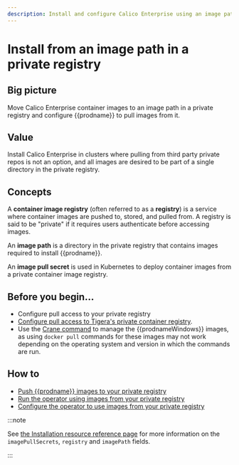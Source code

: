 ```yaml
---
description: Install and configure Calico Enterprise using an image path in a private registry.
---
```



# Install from an image path in a private registry

## Big picture

Move Calico Enterprise container images to an image path in a private registry and configure {{prodname}} to pull images from it.

## Value

Install Calico Enterprise in clusters where pulling from third party private repos is not an option, and all images are desired to be part of a single directory in the private registry.

## Concepts

A **container image registry** (often referred to as a **registry**) is a service where container images are pushed to, stored, and pulled from. A registry is said to be "private" if it requires users authenticate before accessing images.

An **image path** is a directory in the private registry that contains images required to install {{prodname}}.

An **image pull secret** is used in Kubernetes to deploy container images from a private container image registry.

## Before you begin...

- Configure pull access to your private registry
- [Configure pull access to Tigera's private container registry](../calico-enterprise.mdx#get-private-registry-credentials-and-license-key).
- Use the [Crane command](https://github.com/google/go-containerregistry/blob/main/cmd/crane/README.md) to manage the {{prodnameWindows}} images, as using `docker pull` commands for these images may not work depending on the operating system and version in which the commands are run.

## How to

- [Push {{prodname}} images to your private registry](#push-calico-enterprise-images-to-your-private-registry-image-path)
- [Run the operator using images from your private registry](#run-the-operator-using-images-from-your-private-registry-image-path)
- [Configure the operator to use images from your private registry](#configure-the-operator-to-use-images-from-your-private-registry-image-path)

<PrivateRegistryImagePath />

:::note

See [the Installation resource reference page](../../../reference/installation/api.mdx) for more information on the `imagePullSecrets`, `registry` and `imagePath` fields.

:::
